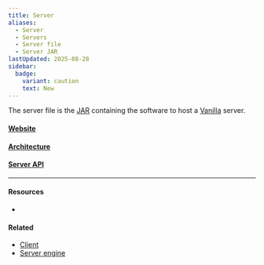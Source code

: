 ```yaml
---
title: Server
aliases:
  - Server
  - Servers
  - Server file
  - Server JAR
lastUpdated: 2025-08-28
sidebar:
  badge:
    variant: caution
    text: New
---
```



The server file is the [JAR](https://en.wikipedia.org/wiki/JAR_(file_format)) containing the software to host a [Vanilla](/vanilla) server. 

#### [Website](https://minecraft.net/en-us/download/server)

#### [Architecture](/architecture)
#### [Server API](/serverapi)

---

#### Resources

- <Wiki src="https://minecraft.wiki/w/Server.jar" />

#### Related

- [Client](/client)
- [Server engine](/serverengine)
